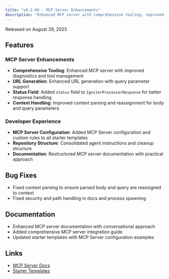 ```yaml
---
title: "v0.2.68 - MCP Server Enhancements"
description: "Enhanced MCP server with comprehensive tooling, improved URL generation, and better context handling."
---
```


Released on August 29, 2025

## Features

### MCP Server Enhancements

- **Comprehensive Tooling**: Enhanced MCP server with improved diagnostics and tool management
- **URL Generation**: Enhanced URL generation with query parameter support
- **Status Field**: Added `status` field to `IgniterProcessorResponse` for better response handling
- **Context Handling**: Improved context parsing and reassignment for body and query parameters

### Developer Experience

- **MCP Server Configuration**: Added MCP Server configuration and custom rules to all starter templates
- **Repository Structure**: Consolidated agent instructions and cleanup structure
- **Documentation**: Restructured MCP server documentation with practical approach

## Bug Fixes

- Fixed context parsing to ensure parsed body and query are reassigned to context
- Fixed security and path handling in docs and process spawning

## Documentation

- Enhanced MCP server documentation with conversational approach
- Added comprehensive MCP server integration guide
- Updated starter templates with MCP Server configuration examples

## Links

- [MCP Server Docs](/docs/mcp-server)
- [Starter Templates](/templates)

